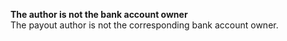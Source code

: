  
<Card title="121007" href="/errors/codes/121007">  

 **The author is not the bank account owner**  
 The payout author is not the corresponding bank account owner.  

</Card>